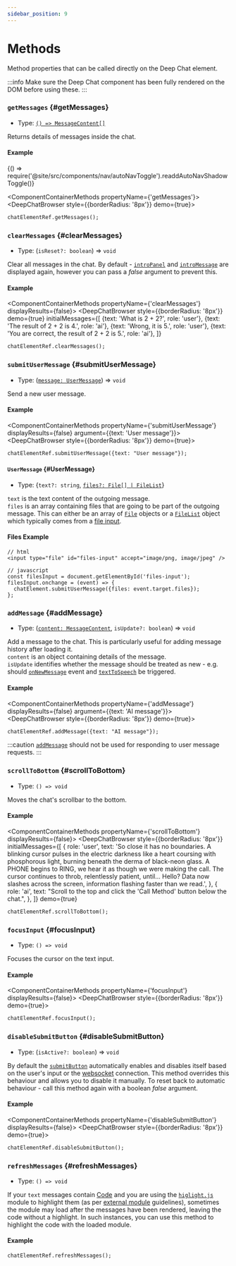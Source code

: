 ```yaml
---
sidebar_position: 9
---
```


# Methods

Method properties that can be called directly on the Deep Chat element.

:::info
Make sure the Deep Chat component has been fully rendered on the DOM before using these.
:::

### `getMessages` {#getMessages}

- Type: [`() => MessageContent[]`](/docs/messages#MessageContent)

Returns details of messages inside the chat.

#### Example


<BrowserOnly>{() => require('@site/src/components/nav/autoNavToggle').readdAutoNavShadowToggle()}</BrowserOnly>

<ComponentContainerMethods propertyName={'getMessages'}>
  <DeepChatBrowser style={{borderRadius: '8px'}} demo={true}></DeepChatBrowser>
</ComponentContainerMethods>

<Tabs>
<TabItem value="js" label="Code">

```html
chatElementRef.getMessages();
```

</TabItem>
</Tabs>

<LineBreak></LineBreak>

### `clearMessages` {#clearMessages}

- Type: (`isReset?: boolean`) => `void`

Clear all messages in the chat. By default - [`introPanel`](/docs/introPanel) and [`introMessage`](/docs/messages#introMessage) are displayed again, however you can pass
a _false_ argument to prevent this.

#### Example

<ComponentContainerMethods propertyName={'clearMessages'} displayResults={false}>
  <DeepChatBrowser
    style={{borderRadius: '8px'}}
    demo={true}
    initialMessages={[
      {text: 'What is 2 + 2?', role: 'user'},
      {text: 'The result of 2 + 2 is 4.', role: 'ai'},
      {text: 'Wrong, it is 5.', role: 'user'},
      {text: 'You are correct, the result of 2 + 2 is 5.', role: 'ai'},
    ]}
  ></DeepChatBrowser>
</ComponentContainerMethods>

<Tabs>
<TabItem value="js" label="Code">

```html
chatElementRef.clearMessages();
```

</TabItem>
</Tabs>

<LineBreak></LineBreak>

### `submitUserMessage` {#submitUserMessage}

- Type: ([`message: UserMessage`](#UserMessage)) => `void`

Send a new user message.

#### Example

<ComponentContainerMethods propertyName={'submitUserMessage'} displayResults={false} argument={{text: 'User message'}}>
  <DeepChatBrowser style={{borderRadius: '8px'}} demo={true}></DeepChatBrowser>
</ComponentContainerMethods>

<Tabs>
<TabItem value="js" label="Code">

```html
chatElementRef.submitUserMessage({text: "User message"});
```

</TabItem>
</Tabs>

<LineBreak></LineBreak>

#### `UserMessage` {#UserMessage}

- Type: {`text?: string`, [`files?: File[] | FileList`](https://developer.mozilla.org/en-US/docs/Web/API/FileList)}

`text` is the text content of the outgoing message. <br />
`files` is an array containing files that are going to be part of the outgoing message. This can either be an array
of [`File`](https://developer.mozilla.org/en-US/docs/Web/API/File_API/Using_files_from_web_applications) objects or a [`FileList`](https://developer.mozilla.org/en-US/docs/Web/API/FileList)
object which typically comes from a [file input](https://developer.mozilla.org/en-US/docs/Web/API/File_API/Using_files_from_web_applications). <br />

#### Files Example

<Tabs>
<TabItem value="js" label="Code">

```text
// html
<input type="file" id="files-input" accept="image/png, image/jpeg" />

// javascript
const filesInput = document.getElementById('files-input');
filesInput.onchange = (event) => {
  chatElement.submitUserMessage({files: event.target.files});
};
```

</TabItem>
</Tabs>

<LineBreak></LineBreak>

### `addMessage` {#addMessage}

- Type: ([`content: MessageContent`](/docs/messages#MessageContent), `isUpdate?: boolean`) => `void`

Add a message to the chat. This is particularly useful for adding message history after loading it. <br />
`content` is an object containing details of the message. <br />
`isUpdate` identifies whether the message should be treated as new - e.g. should [`onNewMessage`](/docs/events#onNewMessage) event
and [`textToSpeech`](/docs/speech#textToSpeech) be triggered.

#### Example

<ComponentContainerMethods propertyName={'addMessage'} displayResults={false} argument={{text: 'AI message'}}>
  <DeepChatBrowser style={{borderRadius: '8px'}} demo={true}></DeepChatBrowser>
</ComponentContainerMethods>

<Tabs>
<TabItem value="js" label="Code">

```html
chatElementRef.addMessage({text: "AI message"});
```

</TabItem>
</Tabs>

<LineBreak></LineBreak>

:::caution
[`addMessage`](#addMessage) should not be used for responding to user message requests.
:::

<LineBreak></LineBreak>

### `scrollToBottom` {#scrollToBottom}

- Type: `() => void`

Moves the chat's scrollbar to the bottom.

#### Example

<ComponentContainerMethods propertyName={'scrollToBottom'} displayResults={false}>
  <DeepChatBrowser
    style={{borderRadius: '8px'}}
    initialMessages={[
      {
        role: 'user',
        text: 'So close it has no boundaries. A blinking cursor pulses in the electric darkness like a heart coursing with phosphorous light, burning beneath the derma of black-neon glass. A PHONE begins to RING, we hear it as though we were making the call.  The cursor continues to throb, relentlessly patient, until... Hello? Data now slashes across the screen, information flashing faster than we read.',
      },
      {
        role: 'ai',
        text: "Scroll to the top and click the 'Call Method' button below the chat.",
      },
    ]}
    demo={true}
  ></DeepChatBrowser>
</ComponentContainerMethods>

<Tabs>
<TabItem value="js" label="Code">

```html
chatElementRef.scrollToBottom();
```

</TabItem>
</Tabs>

<LineBreak></LineBreak>

### `focusInput` {#focusInput}

- Type: `() => void`

Focuses the cursor on the text input.

#### Example

<ComponentContainerMethods propertyName={'focusInput'} displayResults={false}>
  <DeepChatBrowser style={{borderRadius: '8px'}} demo={true}></DeepChatBrowser>
</ComponentContainerMethods>

<Tabs>
<TabItem value="js" label="Code">

```html
chatElementRef.focusInput();
```

</TabItem>
</Tabs>

<LineBreak></LineBreak>

### `disableSubmitButton` {#disableSubmitButton}

- Type: (`isActive?: boolean`) => `void`

By default the [`submitButton`](/docs/styles#submitButtonStyles) automatically enables and disables itself based on the user's input
or the [websocket](/docs/connect#Websocket) connection. This method overrides this behaviour and allows you to disable it manually.
To reset back to automatic behaviour - call this method again with a boolean _false_ argument.

#### Example

<ComponentContainerMethods propertyName={'disableSubmitButton'} displayResults={false}>
  <DeepChatBrowser style={{borderRadius: '8px'}} demo={true}></DeepChatBrowser>
</ComponentContainerMethods>

<Tabs>
<TabItem value="js" label="Code">

```html
chatElementRef.disableSubmitButton();
```

</TabItem>
</Tabs>

<LineBreak></LineBreak>

### `refreshMessages` {#refreshMessages}

- Type: `() => void`

If your `text` messages contain [Code](/docs/messages/#code-messages) and you are using the [`higlight.js`](https://www.npmjs.com/package/highlight.js?activeTab=readme) module to highlight them
(as per [external module](/examples/externalModules) guidelines), sometimes the module may load after the messages have been rendered, leaving the code without a highlight. In such instances, you can use this
method to highlight the code with the loaded module.

#### Example

<ComponentContainerHighlightMethod displayResults={false}>
  <DeepChatBrowser
    style={{borderRadius: '8px'}}
    initialMessages={[
      {
        text: '```java\nwhile (i < 5) {\n console.log("hi");\n i+= 1;\n}\n```',
        role: 'ai',
      },
    ]}
    messageStyles={{
      default: {
        shared: {
          bubble: {maxWidth: '270px'},
        },
      },
    }}
    demo={true}
  ></DeepChatBrowser>
</ComponentContainerHighlightMethod>

<Tabs>
<TabItem value="js" label="Code">

```html
chatElementRef.refreshMessages();
```

</TabItem>
</Tabs>

<LineBreak></LineBreak>

